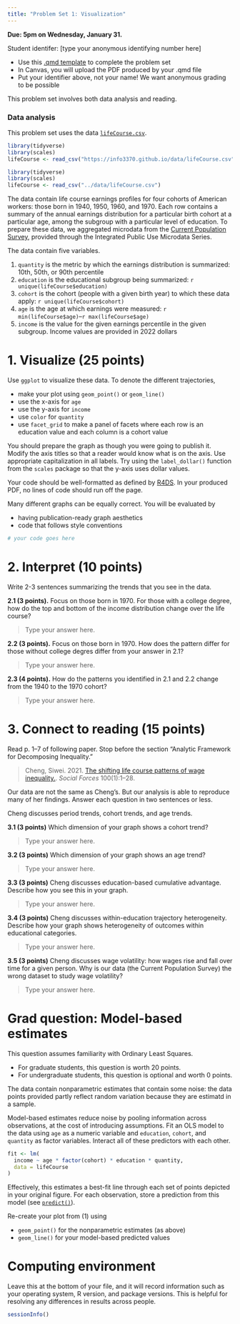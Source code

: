 ```yaml
---
title: "Problem Set 1: Visualization"
---
```


**Due: 5pm on Wednesday, January 31.**

Student identifer: [type your anonymous identifying number here]

- Use this [.qmd template](../assets/pset1/pset1.qmd) to complete the problem set
- In Canvas, you will upload the PDF produced by your .qmd file
- Put your identifier above, not your name! We want anonymous grading to be possible

This problem set involves both data analysis and reading.

### Data analysis

This problem set uses the data [`lifeCourse.csv`](../data/lifeCourse.csv).

```r
library(tidyverse)
library(scales)
lifeCourse <- read_csv("https://info3370.github.io/data/lifeCourse.csv")
```
```r
library(tidyverse)
library(scales)
lifeCourse <- read_csv("../data/lifeCourse.csv")
```

The data contain life course earnings profiles for four cohorts of American workers: those born in 1940, 1950, 1960, and 1970. Each row contains a summary of the annual earnings distribution for a particular birth cohort at a particular age, among the subgroup with a particular level of education. To prepare these data, we aggregated microdata from the [Current Population Survey](https://cps.ipums.org/cps/), provided through the Integrated Public Use Microdata Series.

The data contain five variables.

1. `quantity` is the metric by which the earnings distribution is summarized: 10th, 50th, or 90th percentile
2. `education` is the educational subgroup being summarized: `r unique(lifeCourse$education)`
3. `cohort` is the cohort (people with a given birth year) to which these data apply: `r unique(lifeCourse$cohort)`
4. `age` is the age at which earnings were measured: `r min(lifeCourse$age)`--`r max(lifeCourse$age)`
5. `income` is the value for the given earnings percentile in the given subgroup. Income values are provided in 2022 dollars

# 1. Visualize (25 points)

Use `ggplot` to visualize these data. To denote the different trajectories,

- make your plot using `geom_point()` or `geom_line()`
- use the x-axis for `age`
- use the y-axis for `income`
- use `color` for `quantity`
- use `facet_grid` to make a panel of facets where each row is an education value and each column is a cohort value

You should prepare the graph as though you were going to publish it. Modify the axis titles so that a reader would know what is on the axis. Use appropriate capitalization in all labels. Try using the `label_dollar()` function from the `scales` package so that the y-axis uses dollar values.

Your code should be well-formatted as defined by [R4DS](https://r4ds.hadley.nz/workflow-style.html). In your produced PDF, no lines of code should run off the page.

Many different graphs can be equally correct. You will be evaluated by

- having publication-ready graph aesthetics
- code that follows style conventions

```r
# your code goes here

```

# 2. Interpret (10 points)

Write 2-3 sentences summarizing the trends that you see in the data.

**2.1 (3 points).** Focus on those born in 1970. For those with a college degree, how do the top and bottom of the income distribution change over the life course?

> Type your answer here.

**2.2 (3 points).** Focus on those born in 1970. How does the pattern differ for those without college degres differ from your answer in 2.1?

> Type your answer here.


**2.3 (4 points).** How do the patterns you identified in 2.1 and 2.2 change from the 1940 to the 1970 cohort?

> Type your answer here. 

# 3. Connect to reading (15 points)

Read p. 1--7 of following paper. Stop before the section "Analytic Framework for Decomposing Inequality."

> Cheng, Siwei. 2021. [The shifting life course patterns of wage inequality.](https://doi.org/10.1093/sf/soab003). _Social Forces_ 100(1):1--28.

Our data are not the same as Cheng's. But our analysis is able to reproduce many of her findings. Answer each question in two sentences or less.

Cheng discusses period trends, cohort trends, and age trends. 

**3.1 (3 points)** Which dimension of your graph shows a cohort trend?

> Type your answer here.

**3.2 (3 points)** Which dimension of your graph shows an age trend?

> Type your answer here.

**3.3 (3 points)** Cheng discusses education-based cumulative advantage. Describe how you see this in your graph.

> Type your answer here.

**3.4 (3 points)** Cheng discusses within-education trajectory heterogeneity. Describe how your graph shows heterogeneity of outcomes within educational categories.

> Type your answer here.

**3.5 (3 points)** Cheng discusses wage volatility: how wages rise and fall over time for a given person. Why is our data (the Current Population Survey) the wrong dataset to study wage volatility?

> Type your answer here.

# Grad question: Model-based estimates

This question assumes familiarity with Ordinary Least Squares.

- For graduate students, this question is worth 20 points.
- For undergraduate students, this question is optional and worth 0 points.

The data contain nonparametric estimates that contain some noise: the data points provided partly reflect random variation because they are estimatd in a sample.

Model-based estimates reduce noise by pooling information across observations, at the cost of introducing assumptions. Fit an OLS model to the data using `age` as a numeric variable and `education`, `cohort`, and `quantity` as factor variables. Interact all of these predictors with each other.

```r
fit <- lm(
  income ~ age * factor(cohort) * education * quantity,
  data = lifeCourse
)
```

Effectively, this estimates a best-fit line through each set of points depicted in your original figure. For each observation, store a prediction from this model (see [`predict()`](https://stat.ethz.ch/R-manual/R-devel/library/stats/html/predict.lm.html)).

Re-create your plot from (1) using

- `geom_point()` for the nonparametric estimates (as above)
- `geom_line()` for your model-based predicted values

# Computing environment

Leave this at the bottom of your file, and it will record information such as your operating system, R version, and package versions. This is helpful for resolving any differences in results across people.

```r
sessionInfo()
```